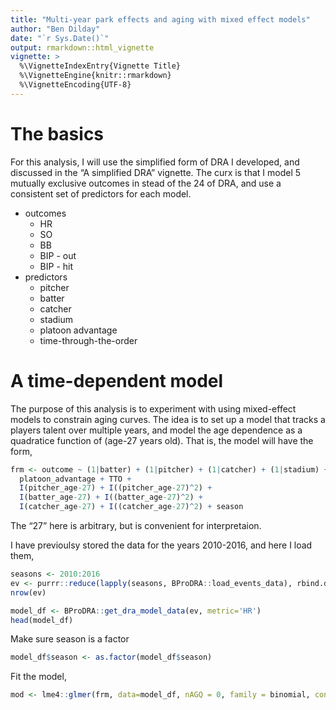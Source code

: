 ```yaml
---
title: "Multi-year park effects and aging with mixed effect models"
author: "Ben Dilday"
date: "`r Sys.Date()`"
output: rmarkdown::html_vignette
vignette: >
  %\VignetteIndexEntry{Vignette Title}
  %\VignetteEngine{knitr::rmarkdown}
  %\VignetteEncoding{UTF-8}
---
```


# The basics

For this analysis, I will use the simplified form of DRA I developed, and discussed in the "A simplified DRA" vignette. The curx is that I model 5 mutually exclusive outcomes in stead of the 24 of DRA, and use a consistent set of predictors for each model.

* outcomes
    * HR
    * SO
    * BB
    * BIP - out
    * BIP - hit
* predictors
    * pitcher
    * batter
    * catcher
    * stadium
    * platoon advantage
    * time-through-the-order
    
# A time-dependent model

The purpose of this analysis is to experiment with using mixed-effect models to constrain aging curves. The idea is to set up a model that tracks a players talent over multiple years, and model the age dependence as a quadratice function of (age-27 years old). That is, the model will have the form,

``` r
frm <- outcome ~ (1|batter) + (1|pitcher) + (1|catcher) + (1|stadium) + 
  platoon_advantage + TTO + 
  I(pitcher_age-27) + I((pitcher_age-27)^2) + 
  I(batter_age-27) + I((batter_age-27)^2) + 
  I(catcher_age-27) + I((catcher_age-27)^2) + season
```

The "27" here is arbitrary, but is convenient for interpretaion.

I have previoulsy stored the data for the years 2010-2016,  and here I load them,

``` r
seasons <- 2010:2016
ev <- purrr::reduce(lapply(seasons, BProDRA::load_events_data), rbind.data.frame)
nrow(ev)
```


``` r
model_df <- BProDRA::get_dra_model_data(ev, metric='HR')
head(model_df)
```

Make sure season is a factor
``` r
model_df$season <- as.factor(model_df$season)
```

Fit the model,

``` r
mod <- lme4::glmer(frm, data=model_df, nAGQ = 0, family = binomial, control=glmerControl(optimizer = "nloptwrap"))
```



